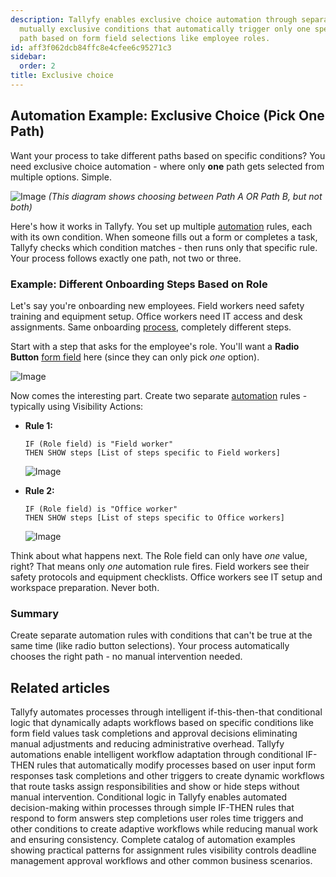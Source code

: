 ```yaml
---
description: Tallyfy enables exclusive choice automation through separate rules with
  mutually exclusive conditions that automatically trigger only one specific workflow
  path based on form field selections like employee roles.
id: aff3f062dcb84ffc8e4cfee6c95271c3
sidebar:
  order: 2
title: Exclusive choice
---
```


## Automation Example: Exclusive Choice (Pick One Path)

Want your process to take different paths based on specific conditions? You need exclusive choice automation - where only **one** path gets selected from multiple options. Simple.

![Image](https://tallyfy.com/wp-content/uploads/BPMN-image3.png)
*(This diagram shows choosing between Path A OR Path B, but not both)*

Here's how it works in Tallyfy. You set up multiple [automation](/products/pro/documenting/templates/automations/) rules, each with its own condition. When someone fills out a form or completes a task, Tallyfy checks which condition matches - then runs only that specific rule. Your process follows exactly one path, not two or three.

### Example: Different Onboarding Steps Based on Role

Let's say you're onboarding new employees. Field workers need safety training and equipment setup. Office workers need IT access and desk assignments. Same onboarding [process](/products/pro/tracking-and-tasks/processes/), completely different steps.

Start with a step that asks for the employee's role. You'll want a **Radio Button** [form field](/products/pro/tracking-and-tasks/tasks/what-are-form-fields-in-tallyfy/) here (since they can only pick *one* option).

![Image](https://screenshots.tallyfy.com/tallyfy/pro/desktop-light-role-selection.png)

Now comes the interesting part. Create two separate [automation](/products/pro/documenting/templates/automations/) rules - typically using Visibility Actions:

- **Rule 1:**
  ```
  IF (Role field) is "Field worker"
  THEN SHOW steps [List of steps specific to Field workers]
  ```
  ![Image](https://screenshots.tallyfy.com/tallyfy/pro/desktop-light-ifcompleted-automation-example.png)

- **Rule 2:**
  ```
  IF (Role field) is "Office worker"
  THEN SHOW steps [List of steps specific to Office workers]
  ```
  ![Image](https://screenshots.tallyfy.com/tallyfy/pro/desktop-light-office-worker-exclusive-choice.png)

Think about what happens next. The Role field can only have *one* value, right? That means only *one* automation rule fires. Field workers see their safety protocols and equipment checklists. Office workers see IT setup and workspace preparation. Never both.

### Summary

Create separate automation rules with conditions that can't be true at the same time (like radio button selections). Your process automatically chooses the right path - no manual intervention needed.


## Related articles
<CardGrid>
<LinkTitleCard header="<b>Tutorials > Create an automation</b>" href="/products/pro/tutorials/how-can-tallyfy-automate-and-streamline-my-processes/" > Tallyfy automates processes through intelligent if-this-then-that conditional logic that dynamically adapts workflows based on specific conditions like form field values task completions and approval decisions eliminating manual adjustments and reducing administrative overhead. </LinkTitleCard>
<LinkTitleCard header="<b>Templates > Automations</b>" href="/products/pro/documenting/templates/automations/" > Tallyfy automations enable intelligent workflow adaptation through conditional IF-THEN rules that automatically modify processes based on user input form responses task completions and other triggers to create dynamic workflows that route tasks assign responsibilities and show or hide steps without manual intervention. </LinkTitleCard>
<LinkTitleCard header="<b>Automations > Conditionals</b>" href="/products/pro/documenting/templates/automations/conditionals/" > Conditional logic in Tallyfy enables automated decision-making within processes through simple IF-THEN rules that respond to form answers step completions user roles time triggers and other conditions to create adaptive workflows while reducing manual work and ensuring consistency. </LinkTitleCard>
<LinkTitleCard header="<b>Automations > Examples</b>" href="/products/pro/documenting/templates/automations/examples/" > Complete catalog of automation examples showing practical patterns for assignment rules visibility controls deadline management approval workflows and other common business scenarios. </LinkTitleCard>
</CardGrid>
